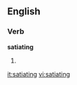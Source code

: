 ==English==

===Verb===
'''satiating'''

# {{present participle of|[[satiate]]}}

[[it:satiating]]
[[vi:satiating]]